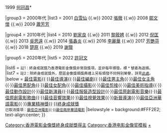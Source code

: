 {{Navbox
|name  = 香港電影金像獎終身成就獎
|title = {{{1|}}}[[香港電影金像獎]][[香港電影金像獎終身成就獎|終身成就獎]]
|titlestyle = background: #FFF2E2
|groupstyle = background: #FFF2E2
|colwidth = 300px

|group1 = 1980年代
|list1 = 1983 [[邵逸夫]]

|group2 = 1990年代
|list2 = 1995 [[黃曼梨]]  {{.w}} 1999 [[何冠昌]]<nowiki>*</nowiki>

|group3 = 2000年代
|list3 = 2001 [[白雪仙]]  {{.w}} 2002 [[張徹]]  {{.w}} 2008 [[鄒文懷]]  {{.w}} 2009 [[蕭芳芳]]

|group4 = 2010年代
|list4 = 2010 [[劉家良]]  {{.w}} 2011 [[黎筱娉]]  {{.w}} 2012 [[倪匡]]  {{.w}} 2013 [[吳思遠]]  {{.w}} 2014 [[張鑫炎]]  {{.w}} 2016 [[李麗華]]  {{.w}} 2017 [[芳艷芬]] {{.w}} 2018 [[楚原]] {{.w}} 2019 [[謝賢]]

|group5 = 2020年代
|list5 = 2022 [[許冠文]]

|list6 = <small>註1：終身成就獎乃香港電影金像獎非常設獎項，並非每年頒發。標 <nowiki>*</nowiki> 號者為追頒。</small>
|list7 = <small>註2：除終身成就獎外，歷屆金像獎頒獎典禮上另有頒發不同特別榮譽，詳見[[香港電影金像獎終身成就獎#其他金像獎特別榮譽|此處]]。</small>
|below  = [[香港電影金像獎最佳電影|最佳電影]]{{·}}[[香港電影金像獎最佳導演|最佳導演]]{{·}}[[香港電影金像獎最佳編劇|最佳編劇]]{{·}}[[香港電影金像獎最佳男主角|最佳男主角]]{{·}}[[香港電影金像獎最佳女主角|最佳女主角]]{{·}}[[香港電影金像獎最佳男配角|最佳男配角]]{{·}}[[香港電影金像獎最佳女配角|最佳女配角]]{{·}}[[香港電影金像獎最佳攝影|最佳攝影]]{{·}}[[香港電影金像獎最佳剪接|最佳剪接]]{{·}}[[香港電影金像獎最佳美術指導|最佳美術指導]]{{·}}[[香港電影金像獎最佳動作設計|最佳動作設計]]{{·}}[[香港電影金像獎最佳新演員|最佳新演員]]{{·}}[[香港電影金像獎最佳服裝造型設計|最佳服裝造型設計]]{{·}}[[香港電影金像獎最佳原創電影音樂|最佳原創電影音樂]]{{·}}[[香港電影金像獎最佳原創電影歌曲|最佳原創電影歌曲]]{{·}}[[香港電影金像獎最佳音響效果|最佳音響效果]]{{·}}[[香港電影金像獎最佳視覺效果|最佳視覺效果]]{{·}}[[香港電影金像獎新晉導演|新晉導演]]{{·}}[[香港電影金像獎最佳亞洲華語電影|最佳亞洲華語電影]]{{·}}[[香港電影金像獎專業精神獎|專業精神獎]]{{·}}[[香港電影金像獎終身成就獎|終身成就獎]]<br><small>已取消獎項：[[香港電影金像獎最佳亞洲電影|最佳亞洲電影]]{{·}}[[香港電影金像獎最佳兩岸華語電影|最佳兩岸華語電影]]</small>
|belowstyle = background:#FFF2E2; text-align:center; 
}}
[[Category:香港電影金像獎終身成就獎得主]]
<noinclude>
[[Category:香港电影金像奖模板]]
[[Category:香港電影金像獎終身成就獎得主|+]]
</noinclude>